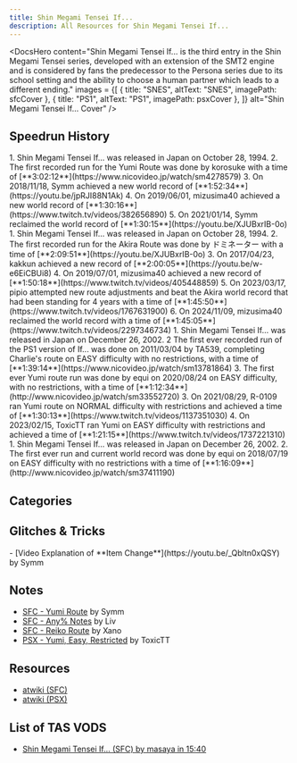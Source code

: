 ```yaml
---
title: Shin Megami Tensei If...
description: All Resources for Shin Megami Tensei If...
---
```



<DocsHero 
    content="Shin Megami Tensei If... is the third entry in the Shin Megami Tensei series, developed with an extension of the SMT2 engine and is considered by fans the predecessor to the Persona series due to its school setting and the ability to choose a human partner which leads to a different ending."
    images = {[
        {
            title: "SNES",
            altText: "SNES",
            imagePath: sfcCover
        },
        {
            title: "PS1",
            altText: "PS1",
            imagePath: psxCover
        },
    ]}
    alt="Shin Megami Tensei If... Cover"
/>

<LinkCard title="Leaderboards" href="https://www.speedrun.com/smtif" description="See all the submitted runs on Speedrun.com"/>

## Speedrun History

<Tabs>
    <TabItem label="SNES - Yumi">
        <Steps>
            1. Shin Megami Tensei If... was released in Japan on October 28, 1994.
            2. The first recorded run for the Yumi Route was done by korosuke with a time of [**3:02:12**](https://www.nicovideo.jp/watch/sm4278579)
            3. On 2018/11/18, Symm achieved a new world record of [**1:52:34**](https://youtu.be/jpRJI88N1Ak)
            4. On 2019/06/01, mizusima40 achieved a new world record of [**1:30:16**](https://www.twitch.tv/videos/382656890)
            5. On 2021/01/14, Symm reclaimed the world record of [**1:30:15**](https://youtu.be/XJUBxrIB-0o)
        </Steps>
    </TabItem>
    <TabItem label="SNES - Akira">
        <Steps>
            1. Shin Megami Tensei If... was released in Japan on October 28, 1994.
            2. The first recorded run for the Akira Route was done by ドミネーター with a time of [**2:09:51**](https://youtu.be/XJUBxrIB-0o)
            3. On 2017/04/23, kakkun achieved a new record of [**2:00:05**](https://youtu.be/w-e6EiCBUi8)
            4. On 2019/07/01, mizusima40 achieved a new record of [**1:50:18**](https://www.twitch.tv/videos/405448859)
            5. On 2023/03/17, pipio attempted new route adjustments and beat the Akira world record that had been standing for 4 years with a time of [**1:45:50**](https://www.twitch.tv/videos/1767631900)
            6. On 2024/11/09, mizusima40 reclaimed the world record with a time of [**1:45:05**](https://www.twitch.tv/videos/2297346734)
        </Steps>
    </TabItem>
    <TabItem label="PS1 - Yumi">
        <Steps>
            1. Shin Megami Tensei If... was released in Japan on December 26, 2002.
            2  The first ever recorded run of the PS1 version of If... was done on 2011/03/04 by TA539, completing Charlie's route on EASY difficulty with no restrictions, with a time of [**1:39:14**](https://www.nicovideo.jp/watch/sm13781864)
            3. The first ever Yumi route run was done by equi on 2020/08/24 on EASY difficulty, with no restrictions, with a time of [**1:12:34**](http://www.nicovideo.jp/watch/sm33552720)
            3. On 2021/08/29, R-0109 ran Yumi route on NORMAL difficulty with restrictions and achieved a time of [**1:30:13**](https://www.twitch.tv/videos/1137351030)
            4. On 2023/02/15, ToxicTT ran Yumi on EASY difficulty with restrictions and achieved a time of [**1:21:15**](https://www.twitch.tv/videos/1737221310)
        </Steps>
    </TabItem>
    <TabItem label="PS1 - Akira">
        <Steps>
            1. Shin Megami Tensei If... was released in Japan on December 26, 2002.
            2. The first ever run and current world record was done by equi on 2018/07/19 on EASY difficulty with no restrictions with a time of [**1:16:09**](http://www.nicovideo.jp/watch/sm37411190)
        </Steps>
    </TabItem>
</Tabs>

## Categories

<CardGrid>
    <Card title="Yumi Route"></Card>
    <Card title="Reiko Route"></Card>
    <Card title="Charlie Route"></Card>
    <Card title="Akira Route"></Card>
    <Card title="All Partner"></Card>
    <Card title="Any%/Major Glitch"></Card>
</CardGrid>

## Glitches & Tricks
<Tabs>
    <TabItem label="SNES">
        - [Video Explanation of **Item Change**](https://youtu.be/_Qbltn0xQSY) by Symm
    </TabItem>
</Tabs>

## Notes
- [SFC - Yumi Route](https://docs.google.com/document/d/1L65JojSDJbEiVVBQ-FSBxCJw0uMcRcVbv6jdEgUpGrE/edit) by Symm
- [SFC - Any% Notes](https://docs.google.com/document/d/1CbioFKZGBdRYKP7O6mt7lJsCZt7TyXhzPdGMviKx_xM/edit) by Liv
- [SFC - Reiko Route](https://docs.google.com/document/d/1YpvgPHW_SpYpdvCj0CuOLuvmd4NqzXKR2NsSVXevTpk/edit) by Xano
- [PSX - Yumi, Easy, Restricted](https://docs.google.com/document/d/19GLRO2Fk64HxYN07SOGizfyd5l7uZNiVjtObR--hO74/edit) by ToxicTT

## Resources
- [atwiki (SFC)](https://w.atwiki.jp/shinmegamitenseiif/pages/16.html)
- [atwiki (PSX)](https://w.atwiki.jp/shinmegamitenseiif/pages/264.html)

## List of TAS VODS
- [Shin Megami Tensei If... (SFC) by masaya in 15:40](https://youtu.be/0apYerUf2Bg?si=vJSlI1Qk4LG29WTI)
